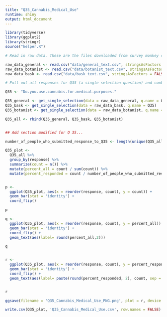 ```yaml
---
title: "Q35_Cannabis_Medical_Use"
runtime: shiny
output: html_document
---
```



```r
library(tidyverse)
library(ggplot2)
library(stringr)
source("helper.R")
```


```r
# Read in raw data. These are the files downloaded from survey monkey saved as a .csv

raw_data_general <- read.csv("data/general_text.csv", stringsAsFactors = FALSE)
raw_data_botanist <- read.csv("data/botanist_text.csv", stringsAsFactors = FALSE)
raw_data_bask <- read.csv("data/bask_text.csv", stringsAsFactors = FALSE)

```


```r
# Pull out all responses for Q35 (a single selection question) and combine

Q35 <- "Do.you.use.cannabis.for.medical.purposes."

Q35_general <- get_single_selection(data = raw_data_general, q.name = Q35)
Q35_bask <- get_single_selection(data = raw_data_bask, q.name = Q35)
Q35_botanist <- get_single_selection(data = raw_data_botanist, q.name = Q35)

Q35_all <- rbind(Q35_general, Q35_bask, Q35_botanist)


## Add section modified for Q 35...

number_of_people_who_submitted_response_to_Q35 <- length(unique(Q35_all$id))

```

```r

Q35_plot <- 
  Q35_all %>%
  group_by(response) %>%
  summarize(count = n()) %>%
  mutate(percent_all = count / sum(count)) %>%
  mutate(percent_responded = count / number_of_people_who_submitted_response_to_Q35)


p <- 
  ggplot(Q35_plot, aes(x = reorder(response, count), y = count)) +
  geom_bar(stat = 'identity') + 
  coord_flip()

p

```
```r


q <- 
  ggplot(Q35_plot, aes(x = reorder(response, count), y = percent_all)) +
  geom_bar(stat = 'identity') +
  coord_flip() +
  geom_text(aes(label= round(percent_all,2)))

q


r <- 
  ggplot(Q35_plot, aes(x = reorder(response, count), y = percent_responded)) +
  geom_bar(stat = 'identity') +
  coord_flip() +
  geom_text(aes(label= paste(round(percent_responded, 2), count, sep = "***")))


r

```


```r

ggsave(filename = 'Q35_Cannabis_Medical_Use_PNG.png', plot = r, device = 'png')

```
```r

write.csv(Q35_plot, 'Q35_Cannabis_Medical_Use.csv', row.names = FALSE)

```
